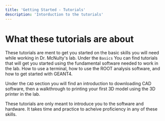 ```yaml
---
title: 'Getting Started - Tutorials'
description: 'Intorduction to the tutorials'
---
```



# What these tutorials are about

These tutorials are ment to get you started on the basic skills you will need while working in Dr. McNulty's lab. Under the `Basics` You can find tutorials that will get you started using the fundamental software needed to work in the lab. How to use a terminal, how to use the ROOT analysis software, and how to get started with GEANT4.

Under the `CAD` section you will find an introduction to downloading CAD software, then a walkthrough to printing your first 3D model using the 3D printer in the lab.

These tutorials are only meant to introduce you to the software and hardware. It takes time and practice to acheive proficiency in any of these skills.